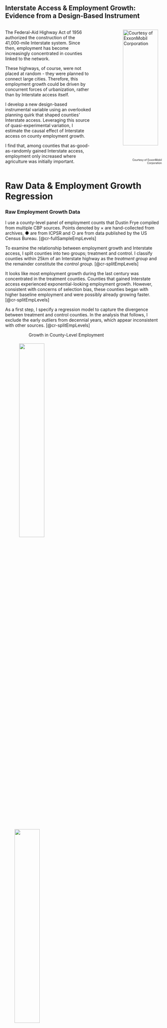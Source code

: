 ::: {.intro-center}
## Interstate Access & Employment Growth: <br> Evidence from a Design-Based Instrument

::::: columns
::: {.column width="60%"}
The Federal-Aid Highway Act of 1956 authorized the construction of the 41,000-mile Interstate system. Since then, employment has become increasingly concentrated in counties linked to the network.

These highways, of course, were not placed at random - they were planned to connect large cities. Therefore, this employment growth could be driven by concurrent forces of urbanization, rather than by Interstate access itself.

I develop a new design-based instrumental variable using an overlooked planning quirk that shaped counties’ Interstate access. Leveraging this source of quasi-experimental variation, I estimate the causal effect of Interstate access on county employment growth.

I find that, among counties that as-good-as-randomly gained Interstate access, employment only increased where agriculture was initially important.

:::

::: {.column width="10%"}

:::

::: {.column width="30%"}

![Courtesy of ExxonMobil Corporation](images/esso.jpg){style="float: right; margin-left: 5em; width:90%"}
<span style="font-size: 0.6em; display: block; text-align: right;">Courtesy of ExxonMobil Corporation</span>

:::
:::::
:::


# Raw Data & Employment Growth Regression

### Raw Employment Growth Data

:::: {.cr-section layout="overlay-right"}
I use a county-level panel of employment counts that Dustin Frye compiled from multiple CBP sources. Points denoted by &times; are hand-collected from archives, &#9679; are from ICPSR and &#9675; are from data published by the US Census Bureau. [@cr-fullSampleEmpLevels]

To examine the relationship between employment growth and Interstate access, I split counties into two groups; treatment and control. I classify counties within 25km of an Interstate highway as the *treatment group* and the remainder constitute the *control group*. [@cr-splitEmpLevels]

It looks like most employment growth during the last century was concentrated in the treatment counties. Counties that gained Interstate access experienced exponential-looking employment growth. However, consistent with concerns of selection bias, these counties began with higher baseline employment and were possibly already growing faster. [@cr-splitEmpLevels]

As a first step, I specify a regression model to capture the divergence between treatment and control counties. In the analysis that follows, I exclude the early outliers from decennial years, which appear inconsistent with other sources. [@cr-splitEmpLevels]

::: {#cr-fullSampleEmpLevels}
<p style="margin-left: 15%;">Growth in County-Level Employment</p>
![](images/rawGrowthRates/fullSampleEmpLevels.jpeg){width="40%" style="padding:5px; margin-left: 40px;"}
![](images/rawGrowthRates/blankLegendSpace.jpeg){width="40%" style="margin-left: 30px; display: block; margin-right: auto;"}
:::

::: {#cr-splitEmpLevels}
<p style="margin-left: 15%;">Growth in County-Level Employment</p>
![](images/rawGrowthRates/empLevels.jpeg){width="40%" style="padding:5px; margin-left: 40px;"}
![](images/rawGrowthRates/levelsLegend.jpeg){width="40%" style="margin-left: 30px; display: block; margin-right: auto;"}
:::
::::

### Baseline Employment Growth Regression Model

<br>

To flexibly capture dynamic effects while preserving statistical power, I group years into 5-year periods, $\tau \in \{1970\text{-}1974,\,1975\text{-}1979,\,\dots,\,2010\text{-}2014\}$. For each period $\tau$, I estimate the following specification, with counties indexed by $c$:

::: {style="font-size: 1.25em;"}
$$
\log(Y_{c, t}) - \log(Y_{c,1953}) 
= \beta_{0,\tau} + \beta_{1,\tau}\,\text{Treatment}_{c} 
+ X_{c}\gamma_{\tau} + \delta_{t} + \varepsilon_{c, t}
$$
:::

The dependent variable is the log change in employment in county $c$ since 1953. The coefficient $\beta_{1,\tau}$ measures the relationship between Interstate access and post-construction employment growth at period $\tau$. The indicator $\text{Treatment}_{c}$ equals one if county $c$ was within 25km of an Interstate highway. The vector $X_{c}$ includes baseline county characteristics measured prior to Interstate construction, and $\delta_{t}$ denotes year fixed effects.

:::: {.cr-section layout="overlay-right"}
The table reports the OLS estimates of $\beta_{1,\tau}$. The pattern of results is unsurprising given the raw data; the estimates are statistically significant and grow in magnitude over time. @cr-ols

A coefficient $\hat\beta_{1,\tau}$ implies that treatment counties experienced $(e^{\hat\beta_{1,\tau}} - 1) \times 100$ percent higher growth relative to control counties. For example, $\hat\beta_{1,2010–2014} = 0.326$ means that the  employment growth rate from 1953-2012 was about a third higher in treatment counties relative to control counties. @cr-ols



::: {#cr-ols style="width:35%; margin-left:5%; margin-right:auto; font-size:0.9em;"}
| Time Period | Coefficient Estimate | Standard Error | P-Val  |
|-------------|----------------------|----------------|--------|
| 1970–1974   | 0.073                | 0.023          | 0.0014 |
| 1975–1979   | 0.100                | 0.026          | 0.0001 |
| 1980–1984   | 0.128                | 0.030          | 0.0000 |
| 1985–1989   | 0.172                | 0.036          | 0.0000 |
| 1990–1994   | 0.195                | 0.039          | 0.0000 |
| 1995–1999   | 0.229                | 0.043          | 0.0000 |
| 2000–2004   | 0.274                | 0.047          | 0.0000 |
| 2005–2009   | 0.307                | 0.049          | 0.0000 |
| 2010–2014   | 0.326                | 0.049          | 0.0000 |

*Note: Conley standard errors with a 100km cutoff. N = 13,845.*
:::

::::


# Constructing an Instrument to Control for Selection


:::: {.cr-section layout="overlay-right"}
Due to selection bias, OLS estimates of $\beta_{1, \tau}$ might differ from the causal effect on Interstate access. To address this bias, I find an *instrumental variable* (IV) for $\text{Treatment}_{c}$.[@cr-ike]

That is, I construct a variable that (1) predicts which counties were more likely to receive Interstate access, but (2) is not correlated with underlying location fundamentals or other unobserved factors that shape local labor market growth. [@cr-ike]

To find such a variable, I turn to the original planning documents to learn how Interstate routes were chosen. From this, I develop a model that predicts where routes were planned and isolate the component that is uncorrelated with counties’ potential outcomes. [@cr-ike]

So, with that, let’s look more closely at the planning documents. How did planners actually decide on these routes? And was any part of that process exogenous to counties’ employment growth? [@cr-ike]{pan-to="0%,-30%" scale-by="2"}

::: {#cr-ike}
![](images/ikeSigning.jpg){width="70%" fig-align="left"}
:::
::::

<br>

### An exogenous planning shock?

:::: {.cr-section layout="overlay-right"}

These are excerpts from the 1944 report of the National Interregional Highway Committee, which outlined a plan for the future Interstate system. The section entitled *Determinants of Selection* describes that, in effect, planners picked dense, productive hubs and drew routes to connect them. [@cr-planningdocs]


Emphasis on the word *Selection*! Counties that gained Interstate access were either large and growing or happened to lie along these corridors, making treatment counties systematically different from those left out. [@cr-planningdocs]

However, the map hints at an arbitrary planning shock. Planners appear to have grouped cities by their 1940 population when drawing networks, and the final plan emphasized connecting cities with populations above 50,000. [@cr-planningdocs]

::: {#cr-planningdocs}
![](images/report/determinantsOfSelection.png){width="40%" style="border:2px solid #444; padding:5px; margin-left: 40px;"}

![](images/report/recommendedSystemMap.png){width="40%" style="margin-left: 40px"}

![](images/report/anyEffort.png){width="40%" style="border:2px solid #444; padding:5px; margin-left: 40px;"}
:::
::::

<br>

### Testing for a Discontinuity

I overlay county boundaries from the 1940 Census with the Interstate system. Then, within bins of the log 1940 population, I compute the share of counties intersected by a highway. The probability of receiving an Interstate jumps by about 20 percentage points at the 50,000 population cutoff.

Additionally, other county characteristics and the density of counties remain smooth at this cutoff, which suggests that this is a natural experiment. Near the cutoff, there is a set of counties that shared similar potential outcomes, on average. However, for a random reason, only some of them gained Interstate access. This looks like a promising fuzzy RD design but, because it uses only counties near the cutoff, estimates are too underpowered to learn anything. So, what _can_ we learn from this natural experiment?

::::: {.columns .center-cols}

::: {.column width="40%"}
![](images/rdd/connectedFull.jpeg)
:::

::: {.column width="40%"}
![](images/rdd/density.jpeg)
:::
:::::

<br>

::: {.info-block}
### &#128161; There is a lot of non-random exposure to this exogenous shock

For many counties, their distance to an Interstate depends partly on the exogenous inclusion of a near-cutoff population hubs to the Interstate network. In this spatial setting, the random inclusion of a county generates treatment variation in other counties that must be traversed to connect it to the network. 

But exposure to this source of variation is itself non-random. The instrument I construct builds on this insight: it captures the induced treatment variation and, following Borusyak and Hull (2023), I apply their recentering procedure to isolate the random component.
:::

<br>

### Stylized Example

A visualization of a stylized example will help.

:::: {.cr-section layout="overlay-right"}

Here are five major population hubs. Three of them, shown in blue, are clearly above the cutoff. The two others, shown in red, have populations close to 50,000. [@cr-blankNodes]

Imagine a sharp RD: every hub with a population above 50,000 is targeted by planners, and none below that threshold are included. For the red hubs, inclusion is essentially a coin flip: if they have 49,000 residents, they are excluded; if 51,000, they are included. [@cr-blankNodes]

After seeing the populations of the red hubs, planners build this highway network to efficiently connect hubs. Consequently, the grey counties are treated. [@cr-network1]

Despite the randomness, comparisons of treated and control counties remain confounded by selection. Counties near large, productive hubs - or lying on the corridors between them - benefit from those locations regardless of highways. Also, centrally located counties are always more likely to be traversed, but also gain from centrality alone. [@cr-network1]

I simulate the four counterfactual networks that could have been built, given the possible connection status of the two coin-flip red hubs.  [@cr-counterfactuals]

Then, to capture the non-random component of the treatment variation driven by the cutoff, I calculate counties' expected treatment across these counterfactuals. [@cr-expectedTreatment]


::: {#cr-blankNodes}
![](images/ivFigs/blankNodes.png){width="40%" style="float:left; margin-right:2em; margin-left:0;"}

:::

::: {#cr-network1}
![](images/ivFigs/network1.png){width="40%" style="float:left; margin-right:2em; margin-left:0;"}
:::

::: {#cr-counterfactuals}
![](images/ivFigs/simulatedNetworks.gif){width="40%" style="float:left; margin-right:2em; margin-left:0;"}
:::


::: {#cr-expectedTreatment}
![](images/ivFigs/ETreatment.png){width="40%" style="float:left; margin-right:2em; margin-left:0;"}
:::

::::

::: {.info-block}
### &#x1F527; Why does this work? 

The actual treatment combines random variation (from the cutoff-driven coin flips) and systematic variation (from planning priorities). By subtracting the expected treatment from the actual treatment, we get a 'recentered treatment' that is purged of the systematic component. Variation in the recentered treatment is driven only by the randomness of the cutoff.

Concretely, counties with a positive recentered treatment got a highway _only_ because they happened to be en route to a randomly included hub. Counties with a negative recentered treatment were missed, even though they could have been traversed in plausible counterfactual networks. That is good quasi-experimental identifying variation!
:::




::::: columns
::: {.column width="25%"}
![](images/ivFigs/actualTreatment.png)
:::

::: {.column width="10%" .text-center}
<br><br><br><br><br>
$$\Huge \mathbf{-}$$
:::

::: {.column width="25%"}
![](images/ivFigs/ETreatment.png)
:::

::: {.column width="10%" .text-center}
<br><br><br><br><br>
$$\Huge \mathbf{=}$$
<br><br><br><br>
:::

::: {.column width="25%"}
![](images/ivFigs/RecenteredTreatment.png)
:::
:::::

<br>


### Constructing a Recentered Instrument for US Counties

:::: {.cr-section layout="overlay-right"}

I extend this idea to construct a recentered instrument for $\text{Treatment}_c$, the indicator for a county being within 25km of an Interstate highway. [@cr-basemap]

The discontintuity implied a natural experiment; there was a set of counties near the cutoff that were plausibly randomly targeted by Interstate planners. To predict which counties these were, I estimate a probability model that incorporates other planning considerations - such as elevation, surface water, and military/manufacturing importance. The map shows the results of this prediction. Near-cutoff 'coin-flip' counties are in red and above-cutoff counties that would have been targeted regardless are blue. [@cr-compliersAndAlwaysTakersMap]

I select red counties that did in fact have populations above 50,000 and draw a straight-line network to connect them. Specifically, I predict an engineer's optimal network using a proximity graph. [@cr-ivBetaSkeleton]

The $\text{UnadjustedIV}_c$ is an indicator that equals 1 if a county is within 25km of the predicted network (and 0 otherwise). This is analogous to the _actual treatment_ from the stylized example - it is a good predictor of $Treatment_c$ but the group of counties with $\text{UnadjustedIV}_c = 1$ contains all the big cities and important corridors. [@cr-unadjustedIV]

By permuting which red counties get targetted, I simulate 50 predicted counterfactual networks. [@cr-counterfactualBetaSkeletons]

The share of predicted counterfactual networks that lie within 25km of a county is the expected instrument. [@cr-expectedIV]

And subtracting the expected instrument from the unadjusted instruments produces a recentered instrument. [@cr-recenteredIV]

In the next section I test that the recentered instrument satisfies the statistical properties of a valid instrumental variable, so that I can use it to correct for selection bias in causal estimates. [@cr-recenteredIV]

::: {#cr-basemap}
![](images/usFigs/basemap.jpeg){width="40%" style="margin-left: 30px; display: block; margin-right: auto;"}
:::

::: {#cr-compliersAndAlwaysTakersMap}
![](images/usFigs/compliersAndAlwaysTakersMap.jpeg){width="40%" style="margin-left: 30px; display: block; margin-right: auto;"}
:::

::: {#cr-ivBetaSkeleton}
![](images/usFigs/ivBetaSkeleton.jpeg){width="40%" style="margin-left: 30px; display: block; margin-right: auto;"}
:::

::: {#cr-counterfactualBetaSkeletons}
![](images/usFigs/allCounterfactualSimulations.jpeg){width="40%" style="margin-left: 30px; display: block; margin-right: auto;"}
:::

::: {#cr-unadjustedIV}
![](images/usFigs/iv_25km.jpeg){width="40%" style="margin-left: 30px; display: block; margin-right: auto;"}
:::

::: {#cr-expectedIV}
![](images/usFigs/eIV_25km.jpeg){width="40%" style="margin-left: 30px; display: block; margin-right: auto;"}
:::

::: {#cr-recenteredIV}
![](images/usFigs/rIV_25km.jpeg){width="40%" style="margin-left: 30px; display: block; margin-right: auto;"}
:::

:::::


# Validity of Instrument


### First Stage Regression

I run the following regression for $\text{Instrument}_{c} \in \{ \text{UnadjustedIV}_{c}, \text{RecenteredIV}_{c}\}$.
$$ \large
\text{Treatment}_{c} 
= \pi_{0} + \pi_{1}\text{Instrument}_{c} 
+ X_{c}\pi_2 + \varepsilon_{c}
$$


![](images/firstStage/firstStage.png){width="70%" fig-align="center"}

Column (1) shows that counties with $\text{UnadjustedIV}_{c} = 1$ are 35 percent more likely to gain Interstate access. The $R^2$ of 0.12 indicates that the unadjusted instrument explains a meaningful share of treatment status.

Column (3) shows that counties with $\text{RecenteredIV}_{c} = 1$ are 19 percent more likely to gain access. Focusing only on plausibly exogenous deviations explains about 1.3 percent of the variation in access, yielding an $F$-statistic of 37. While the predictive power is limited, this is expected in a design that strips away systematic exposure. Unlike natural experiments that rely on assumptions about counterfactual outcomes, this strategy relies on assumptions about shock assignment. The weak first stage reflects the fact that little in the actual construction process was random—a feature that, if anything, is reassuring.










### Testing the exclusion restriction

To interrogate the exclusion restriction, I test for correlatedness between $\text{RecenteredIV}_{c}$ and counties’ pre-Interstate employment growth, pre-Interstate characteristics, and latitude and longitude.

You can see these regression tables here:

- [Recentered IV does not predict counties pre-Interstate employment growth](preEmpTrend.html)

- [Recentered IV does not predict other pre-Interstate county characteristics](preInterstateChars.html)

- [Recentered IV is uncorrelated with latitude and longitude](econGeog.html)





# IV Estimates of the Employment Growth Regression


Let's now revisit our regression model, using the recentered instrument to instrument for $\text{Treatment}_{c}$

::: {style="font-size: 1.25em;"}
$$
\log(Y_{c, t}) - \log(Y_{c,1953}) 
= \beta_{0,\tau} + \beta_{1,\tau}\,\text{Treatment}_{c} 
+ X_{c}\gamma_{\tau} + \delta_{t} + \varepsilon_{c, t}
$$

:::: {.cr-section layout="overlay-right"}

Here are the OLS estimates of $\widehat{\beta}_{1, \tau}^{OLS}$ and their 90\% confidence intervals. They capture the correlation between Interstate access and employment growth and correspond to the earlier table. [@cr-olsPooledPlot]

I then use $\text{RecenteredIV}_{c}$ to instrument for $\text{Treatment}_{c}$. Here are the 2SLS estimates of $\widehat{\beta}_{1, \tau}^{IV}$ and their 90\% confidence intervals. The size of these confidence intervals is pretty disappointing. While the IV point estimates generally exceed the OLS point estimates, we can't learn much from this. Specifically, we cannot reject the hypotheses that $\widehat{\beta}_{1, \tau}^{IV} = \widehat{\beta}_{1, \tau}^{OLS}$ or $\widehat{\beta}_{1, \tau}^{IV} = 0$.[@cr-ivPooledPlot]

Why are the confidence intervals so wide? One reason, of course, is that the 2SLS estimator uses less treatment variation to estimate the coefficient. However, there's another reason. For every period $\tau$, the regression uses the same number of observations (N = 13,845 = 2769 counties $\times$ 5 years). But the confidence intervals get wider in later periods. This tells me that the uncertainty around $\widehat{\beta}_{1, \tau}^{IV}$ is not just sampling variation, but genuine heterogeneity. [@cr-ivPooledPlot] 

Perhaps, the confidence intervals widen over time because counties gaining Interstate access through the natural experiment do not follow a single growth trajectory, and instead diverge in their long-run outcomes. [@cr-ivPooledPlot]

I examine reasons why counties may evolve differently in response to Interstate access and the one that stands out is the pre-Interstate dependence on agriculture. [@cr-ivPooledPlot]

I use historic Census occupation counts to compute a primary sector share of employment in 1950. In practice, primary sector labor is mostly agricultural so I use this as a proxy for counties' agricultural share of employment. [@cr-ivPooledPlot]

Here are the $\widehat{\beta}_{1,\tau}^{IV}$ and $\widehat{\beta}_{1,\tau}^{OLS}$ estimates for counties where the primary sector accounted for more than 20% of employment in 1950. [@cr-highAgPlot].

And here are the $\widehat{\beta}_{1,\tau}^{IV}$ and $\widehat{\beta}_{1,\tau}^{OLS}$ estimates for counties where the primary sector accounted for less than 20% of employment in 1950 [@cr-lowAgPlot].

This suggests that, for counties situated between larger population hubs, Interstate connection increased local jobs only if agricultural employment was substantial beforehand. [@cr-lowAgPlot]

In the following section, I test for and examine this heterogeneity further. [@cr-lowAgPlot]


::: {#cr-olsPooledPlot}
<p style="margin-left: 15%; color: transparent;">All Counties</p>
![](images/coefplots/pooled/empFullTreatmentOnly.jpeg){width="30%" style="margin-left: 10%; display: block; margin-right: auto;"}
:::


::: {#cr-ivPooledPlot}
<p style="margin-left: 15%; color: transparent;">All Counties</p>
![](images/coefplots/pooled/empFull.jpeg){width="30%" style="margin-left: 10%; display: block; margin-right: auto;"}
:::

::: {#cr-highAgPlot}
<p style="margin-left: 15%;">High Agriculture Counties</p>
![](images/coefplots/pooled/empHighAg.jpeg){width="30%" style="margin-left: 10%; display: block; margin-right: auto;"}

:::


::: {#cr-lowAgPlot}
<p style="margin-left: 15%;">Low Agriculture Counties</p>
![](images/coefplots/pooled/empLowAg.jpeg){width="30%" style="margin-left: 10%; display: block; margin-right: auto;"}

:::
:::: 
:::

# Heterogeneity Across Agriculture Dependence

Splitting the sample into high vs low agriculture groups suggested an effect heterogeneity but, to formally test for this and to more closely examine the dynamics, I set up a different regression specification.

To capture dynamic effects with total flexibility, I estimate a separate regression for each year $t \in \{1970, ..., 2016\}$ For each year $t$, I estimate the following specification, with counties indexed by $c$:

<br>

$$
\log(Y_{c, t}) - \log(Y_{c,1953}) 
= \beta_{0,t} + \beta_{1,t}\text{Treatment}_{c} + \beta_{2,t} ( \text{Treatment}_{c} \times \text{High Ag}_{c}) + \beta_{3,t}\text{High Ag}_{c} 
+ X_{c}\gamma_{t} + \varepsilon_{c, t}
$$
<br>

::: {.info-block}
### &#10068; How is this different? 

This differs from fitting the previous regression separately for high- and low-agriculture groups because:

- I estimate coefficients separately by year, so each regression uses N = 2,769 counties.

- $\gamma_{t}$, the weight on pre-Interstate characteristics, can now vary by year $t$ rather than being fixed within each period $\tau$.

- The regression produces estimates and standard errors for $\beta_{2,t}$, enabling a formal hypothesis test for heterogeneity across agriculture dependence.

- To use $\text{RecenteredIV}_{c}$, I check that the [first stage is strong](firstStageInteracted.html) and that the [exclusion restriction holds](exclusionInteracted.html) for the interacted instrument.

:::


:::: {.cr-section layout="overlay-right"}

Here are the coefficient estimates for some of the years $t$. $\beta_{1,t}$ captures the effect of Interstate access on employment growth between 1953-$t$ for low agriculture counties. $\beta_{1,t}+\beta_{2,t}$ captures the same for high agriculture counties. [@cr-table1]

The $\beta_{1,t}^{OLS}$ coefficients start small and increase steadily over time, consistent with the growth we saw in the raw data plot. In contrast, $\beta_{2,t}^{OLS}$ remains close to zero, indicating that the treatment–control gap is similar across the high- and low-agriculture subsamples. [@cr-table2]

The Recentered IV columns report the 2SLS estimates and reflect a local average treatment effect of Interstate access. The $\beta_{1,t}$ coefficients remains close to zero, which implies that, in this natural experiment, Interstate access had no effect on employment growth in low-agriculture counties. The entire effect is concentrated in high-agriculture counties, corresponding to positive and significant $\beta_{2,t}$ estimates. [@cr-table3]

Furthermore, $\beta_{2,t}$ starts at a high magnitude and increases rapidly over the years. This suggests that in high-agriculture counties there was a big, short-run impact on employment growth that persisted and, perhaps, spurred agglomerations. [@cr-table3]



::: {#cr-table1}
![](images/heterogeneity/1.png){width="40%" style="margin-left: 30px; display: block; margin-right: auto;"}
:::

::: {#cr-table2}
![](images/heterogeneity/2.png){width="40%" style="margin-left: 30px; display: block; margin-right: auto;"}
:::

::: {#cr-table3}
![](images/heterogeneity/3.png){width="40%" style="margin-left: 30px; display: block; margin-right: auto;"}
:::

::::


### Possible explanations for this heterogeneity 

One possibility is that Interstate access accelerated industrialization in counties that were initially dependent on agriculture. Alternatively, lower transport costs may have reinforced agricultural specialization rather than diversification.

I cannot find clear evidence for Interstates inducing big sectoral shifts. We would need more statistical power to identify the causal effect on sector shares. However, simple treatment–control comparisons show similar long-run declines in primary-sector employment across groups. Interstate access did not appear to accelerate the transition out of agriculture.

If Interstate access made high-agriculture counties grow larger, but not more industrial, a plausible explanation for this heterogeneity is that farm-related jobs are less mobile. Farms are more likely to remain local after transport costs fall, whereas factories or offices can relocate more easily toward denser areas.

<div style="width:75%; margin:auto;">

|                               | Treatment Counties | Control Counties |
|-------------------------------|--------------------|------------------|
| Primary sector share 1950     | 0.39 (0.0052)      | 0.44 (0.0037)    |
| Primary sector share 1990     | 0.07 (0.0023)      | 0.12 (0.0026)    |
| Change in primary share 1950–1990 | -0.31 (0.0046)  | -0.32 (0.0033)   |

</div>


<br>
<br>

::: {.info-block}
&#128269; **Summary**  

- Since the system’s construction, employment has become more concentrated in counties connected to the Interstate network. On average, employment growth has been about one-third higher in counties with Interstate access than in those without.

- Of course, highways were not placed at random. The Interstate system was planned to connect metropolitan areas, so this comparison reflects selection bias. These trajectories could be driven by concurrent forces of urbanization rather than by Interstate access itself.

- From Interstate planning documents, I discover an overlooked natural experiment and discern that many counties were non-randomly exposed to this exogenous shock to Interstate access. Adapting Borusyak & Hull’s (2023) recentered instrument framework, I use predicted counterfactual networks to isolate quasi-experimental variation from this planning shock.

- I find that, among counties between major population hubs that as-good-as-randomly gained access, Interstates increased employment only where agriculture was initially important.
:::

<br>
<br>

Hello - thank you for visiting this site!\
My name is Charoo Anand and I'm a PhD candidate at Berkeley Econ, on the job market for data scientist/economist roles. \
You can reach me at charoo_anand [at] berkeley.edu and my CV is [here](https://www.dropbox.com/scl/fi/xfwk8eqv67a47n9kp5v62/charoo_anand_cv.pdf?rlkey=yyd984ww8006ek56j88096pcp&st=gluf7jc9&dl=0).


```{=html}
<script>
document.addEventListener("DOMContentLoaded", function() {
  const isMobile = /Mobi|Android|iPhone|iPad|iPod/i.test(navigator.userAgent);
  if (isMobile) {
    alert("Hey there - thank you for visiting! This site works best on desktop.");
  }
});
</script>
